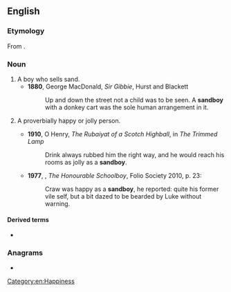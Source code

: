 ==English==

===Etymology===
From {{compound|en|sand|boy}}.

===Noun===
{{en-noun}}

# A boy who sells sand.
#* '''1880''', George MacDonald, ''Sir Gibbie'', Hurst and Blackett
#*: Up and down the street not a child was to be seen. A '''sandboy''' with a donkey cart was the sole human arrangement in it.
# {{lb|en|in [[simile]]s}} A proverbially happy or jolly person.
#* '''1910''', O Henry, ''The Rubaiyat of a Scotch Highball'', in ''The Trimmed Lamp''
#*: Drink always rubbed him the right way, and he would reach his rooms as jolly as a '''sandboy'''.
#* '''1977''', {{w|John Le Carré}}, ''The Honourable Schoolboy'', Folio Society 2010, p. 23:
#*: Craw was happy as a '''sandboy''', he reported: quite his former vile self, but a bit dazed to be bearded by Luke without warning.

====Derived terms====
* {{l|en|happy as a sandboy}}

===Anagrams===
* {{anagrams|en|a=abdnosy|bonyads}}

[[Category:en:Happiness]]
